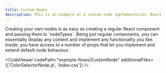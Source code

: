 ```yaml
---
title: Custom Nodes
description: This is an example of a custom node implementation. React Flow nodes are React components, and you can display any content that you want.
---
```



<ExampleLayout>
Creating your own nodes is as easy as creating a regular React component and passing them to `nodeTypes`. Being just regular components, you can essentially display any content and implement any functionality you like. Inside, you have access to a number of props that let you implement and extend default node behaviour.

<CodeViewer
  codePath="example-flows/CustomNode"
  additionalFiles={['ColorSelectorNode.js', 'index.css']}
/>
</ExampleLayout>
